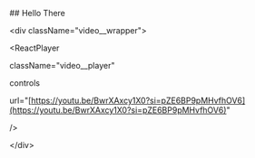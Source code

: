 
\## Hello There

\<div className="video\_\_wrapper">

\<ReactPlayer

className="video\_\_player"

controls

url="[https://youtu.be/BwrXAxcy1X0?si=pZE6BP9pMHvfhOV6](https://youtu.be/BwrXAxcy1X0?si=pZE6BP9pMHvfhOV6)"

/>

\</div>
